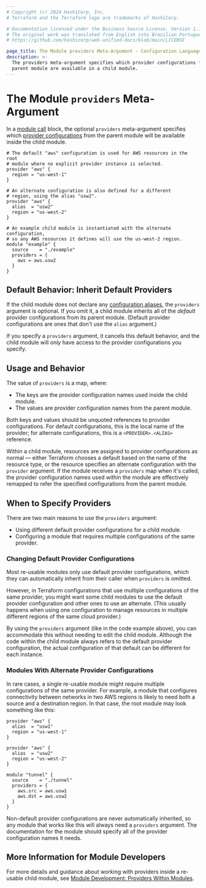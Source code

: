 ```yaml
---
# Copyright (c) 2024 HashiCorp, Inc.
# Terraform and the Terraform logo are trademarks of HashiCorp.

# Documentation licensed under the Business Source License, Version 1.1.
# The original work was translated from English into Brazilian Portuguese.
# https://github.com/hashicorp/web-unified-docs/blob/main/LICENSE

page_title: The Module providers Meta-Argument - Configuration Language
description: >-
  The providers meta-argument specifies which provider configurations from a
  parent module are available in a child module.
---
```


# The Module `providers` Meta-Argument

In a [module call](/terraform/language/modules/syntax) block, the
optional `providers` meta-argument specifies which
[provider configurations](/terraform/language/providers/configuration) from the parent
module will be available inside the child module.

```hcl
# The default "aws" configuration is used for AWS resources in the root
# module where no explicit provider instance is selected.
provider "aws" {
  region = "us-west-1"
}

# An alternate configuration is also defined for a different
# region, using the alias "usw2".
provider "aws" {
  alias  = "usw2"
  region = "us-west-2"
}

# An example child module is instantiated with the alternate configuration,
# so any AWS resources it defines will use the us-west-2 region.
module "example" {
  source    = "./example"
  providers = {
    aws = aws.usw2
  }
}
```

## Default Behavior: Inherit Default Providers

If the child module does not declare any [configuration aliases](/terraform/language/modules/develop/providers#provider-aliases-within-modules),
the `providers` argument is optional. If you omit it, a child module inherits
all of the _default_ provider configurations from its parent module. (Default
provider configurations are ones that don't use the `alias` argument.)

If you specify a `providers` argument, it cancels this default behavior, and the
child module will _only_ have access to the provider configurations you specify.

## Usage and Behavior

The value of `providers` is a map, where:

- The keys are the provider configuration names used inside the child module.
- The values are provider configuration names from the parent module.

Both keys and values should be unquoted references to provider configurations.
For default configurations, this is the local name of the provider; for
alternate configurations, this is a `<PROVIDER>.<ALIAS>` reference.

Within a child module, resources are assigned to provider configurations as
normal — either Terraform chooses a default based on the name of the resource
type, or the resource specifies an alternate configuration with the `provider`
argument. If the module receives a `providers` map when it's called, the
provider configuration names used within the module are effectively remapped to
refer the specified configurations from the parent module.

## When to Specify Providers

There are two main reasons to use the `providers` argument:

- Using different default provider configurations for a child module.
- Configuring a module that requires multiple configurations of the same provider.

### Changing Default Provider Configurations

Most re-usable modules only use default provider configurations, which they can
automatically inherit from their caller when `providers` is omitted.

However, in Terraform configurations that use multiple configurations of the
same provider, you might want some child modules to use the default provider
configuration and other ones to use an alternate. (This usually happens when
using one configuration to manage resources in multiple different regions of the
same cloud provider.)

By using the `providers` argument (like in the code example above), you can
accommodate this without needing to edit the child module. Although the code
within the child module always refers to the default provider configuration, the
actual configuration of that default can be different for each instance.

### Modules With Alternate Provider Configurations

In rare cases, a single re-usable module might require multiple configurations
of the same provider. For example, a module that configures connectivity between
networks in two AWS regions is likely to need both a source and a destination
region. In that case, the root module may look something like this:

```hcl
provider "aws" {
  alias  = "usw1"
  region = "us-west-1"
}

provider "aws" {
  alias  = "usw2"
  region = "us-west-2"
}

module "tunnel" {
  source    = "./tunnel"
  providers = {
    aws.src = aws.usw1
    aws.dst = aws.usw2
  }
}
```

Non-default provider configurations are never automatically inherited, so any
module that works like this will always need a `providers` argument. The
documentation for the module should specify all of the provider configuration
names it needs.

## More Information for Module Developers

For more details and guidance about working with providers inside a re-usable
child module, see
[Module Development: Providers Within Modules](/terraform/language/modules/develop/providers).
